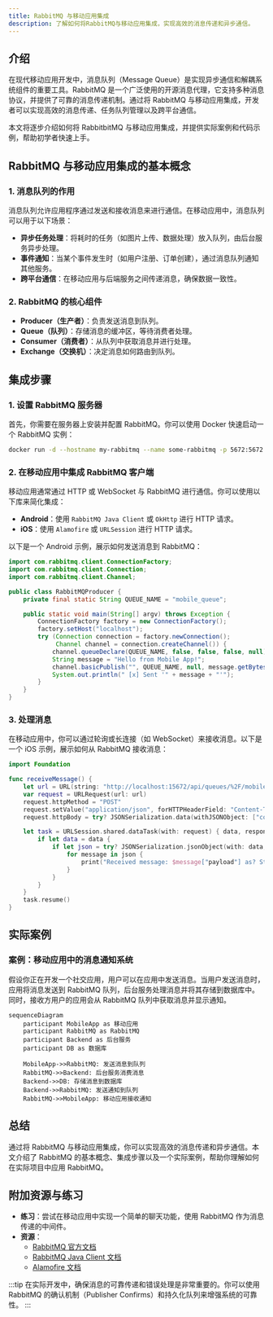 ```yaml
---
title: RabbitMQ 与移动应用集成
description: 了解如何将RabbitMQ与移动应用集成，实现高效的消息传递和异步通信。
---
```


## 介绍

在现代移动应用开发中，消息队列（Message Queue）是实现异步通信和解耦系统组件的重要工具。RabbitMQ 是一个广泛使用的开源消息代理，它支持多种消息协议，并提供了可靠的消息传递机制。通过将 RabbitMQ 与移动应用集成，开发者可以实现高效的消息传递、任务队列管理以及跨平台通信。

本文将逐步介绍如何将 RabbitbitMQ 与移动应用集成，并提供实际案例和代码示例，帮助初学者快速上手。

## RabbitMQ 与移动应用集成的基本概念

### 1. 消息队列的作用

消息队列允许应用程序通过发送和接收消息来进行通信。在移动应用中，消息队列可以用于以下场景：

- **异步任务处理**：将耗时的任务（如图片上传、数据处理）放入队列，由后台服务异步处理。
- **事件通知**：当某个事件发生时（如用户注册、订单创建），通过消息队列通知其他服务。
- **跨平台通信**：在移动应用与后端服务之间传递消息，确保数据一致性。

### 2. RabbitMQ 的核心组件

- **Producer（生产者）**：负责发送消息到队列。
- **Queue（队列）**：存储消息的缓冲区，等待消费者处理。
- **Consumer（消费者）**：从队列中获取消息并进行处理。
- **Exchange（交换机）**：决定消息如何路由到队列。

## 集成步骤

### 1. 设置 RabbitMQ 服务器

首先，你需要在服务器上安装并配置 RabbitMQ。你可以使用 Docker 快速启动一个 RabbitMQ 实例：

```bash
docker run -d --hostname my-rabbitmq --name some-rabbitmq -p 5672:5672 -p 15672:15672 rabbitmq:3-management
```

### 2. 在移动应用中集成 RabbitMQ 客户端

移动应用通常通过 HTTP 或 WebSocket 与 RabbitMQ 进行通信。你可以使用以下库来简化集成：

- **Android**：使用 `RabbitMQ Java Client` 或 `OkHttp` 进行 HTTP 请求。
- **iOS**：使用 `Alamofire` 或 `URLSession` 进行 HTTP 请求。

以下是一个 Android 示例，展示如何发送消息到 RabbitMQ：

```java
import com.rabbitmq.client.ConnectionFactory;
import com.rabbitmq.client.Connection;
import com.rabbitmq.client.Channel;

public class RabbitMQProducer {
    private final static String QUEUE_NAME = "mobile_queue";

    public static void main(String[] argv) throws Exception {
        ConnectionFactory factory = new ConnectionFactory();
        factory.setHost("localhost");
        try (Connection connection = factory.newConnection();
             Channel channel = connection.createChannel()) {
            channel.queueDeclare(QUEUE_NAME, false, false, false, null);
            String message = "Hello from Mobile App!";
            channel.basicPublish("", QUEUE_NAME, null, message.getBytes());
            System.out.println(" [x] Sent '" + message + "'");
        }
    }
}
```

### 3. 处理消息

在移动应用中，你可以通过轮询或长连接（如 WebSocket）来接收消息。以下是一个 iOS 示例，展示如何从 RabbitMQ 接收消息：

```swift
import Foundation

func receiveMessage() {
    let url = URL(string: "http://localhost:15672/api/queues/%2F/mobile_queue/get")!
    var request = URLRequest(url: url)
    request.httpMethod = "POST"
    request.setValue("application/json", forHTTPHeaderField: "Content-Type")
    request.httpBody = try? JSONSerialization.data(withJSONObject: ["count": 1, "ackmode": "ack_requeue_true"], options: [])

    let task = URLSession.shared.dataTask(with: request) { data, response, error in
        if let data = data {
            if let json = try? JSONSerialization.jsonObject(with: data, options: []) as? [[String: Any]] {
                for message in json {
                    print("Received message: $message["payload"] as? String ?? "")")
                }
            }
        }
    }
    task.resume()
}
```

## 实际案例

### 案例：移动应用中的消息通知系统

假设你正在开发一个社交应用，用户可以在应用中发送消息。当用户发送消息时，应用将消息发送到 RabbitMQ 队列，后台服务处理消息并将其存储到数据库中。同时，接收方用户的应用会从 RabbitMQ 队列中获取消息并显示通知。

```mermaid
sequenceDiagram
    participant MobileApp as 移动应用
    participant RabbitMQ as RabbitMQ
    participant Backend as 后台服务
    participant DB as 数据库

    MobileApp->>RabbitMQ: 发送消息到队列
    RabbitMQ->>Backend: 后台服务消费消息
    Backend->>DB: 存储消息到数据库
    Backend->>RabbitMQ: 发送通知到队列
    RabbitMQ->>MobileApp: 移动应用接收通知
```

## 总结

通过将 RabbitMQ 与移动应用集成，你可以实现高效的消息传递和异步通信。本文介绍了 RabbitMQ 的基本概念、集成步骤以及一个实际案例，帮助你理解如何在实际项目中应用 RabbitMQ。

## 附加资源与练习

- **练习**：尝试在移动应用中实现一个简单的聊天功能，使用 RabbitMQ 作为消息传递的中间件。
- **资源**：
  - [RabbitMQ 官方文档](https://www.rabbitmq.com/documentation.html)
  - [RabbitMQ Java Client 文档](https://www.rabbitmq.com/api-guide.html)
  - [Alamofire 文档](https://github.com/Alamofire/Alamofire)

:::tip
在实际开发中，确保消息的可靠传递和错误处理是非常重要的。你可以使用 RabbitMQ 的确认机制（Publisher Confirms）和持久化队列来增强系统的可靠性。
:::